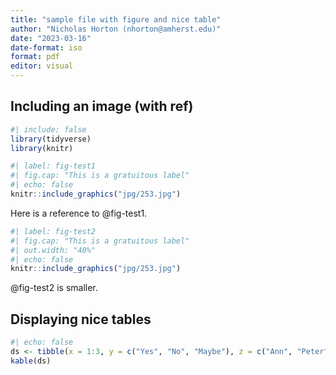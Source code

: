 ```yaml
---
title: "sample file with figure and nice table"
author: "Nicholas Horton (nhorton@amherst.edu)"
date: "2023-03-16"
date-format: iso
format: pdf
editor: visual
---
```


## Including an image (with ref)

```r
#| include: false
library(tidyverse)
library(knitr)
```

```r
#| label: fig-test1
#| fig.cap: "This is a gratuitous label"
#| echo: false
knitr::include_graphics("jpg/253.jpg")
```

Here is a reference to @fig-test1.

```r
#| label: fig-test2
#| fig.cap: "This is a gratuitous label"
#| out.width: "40%"
#| echo: false
knitr::include_graphics("jpg/253.jpg")
```

@fig-test2 is smaller.

\clearpage

## Displaying nice tables

```r
#| echo: false
ds <- tibble(x = 1:3, y = c("Yes", "No", "Maybe"), z = c("Ann", "Peter", "John"))
kable(ds)
```
